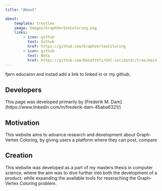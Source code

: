 ```yaml
---
title: "About"

about:
    template: trestles
    image: Images/GraphVertexColoring.png
    links:
        - icon: github
          text: Github
          href: https://github.com/GraphVertexColoring
        - icon: github
          text: Beta
          href: https://github.com/DenatYeti/GVC-validator/tree/main
---
```

fjern educaion and instad add a link to linked in or my github, 

## Developers
This page was developed primarily by [Frederik M. Dam] (https://www.linkedin.com/in/frederik-dam-45aba6321/)

## Motivation

This website aims to advance research and development about Graph-Vertex Coloring, by giving users a platform where they can post, compare

## Creation

This website was developed as a part of my masters thesis in computer science, 
where the aim was to dive further into both the development of a product, while expanding the available tools for reseraching the Graph-Vertex Coloring problem.
